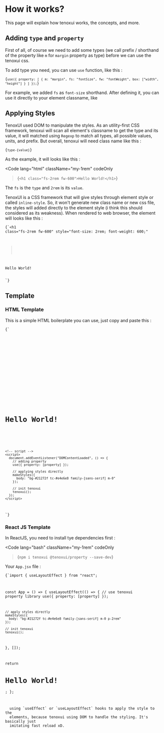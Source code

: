 
# How it works?

This page will explain how tenoxui works, the concepts, and more.

## Adding `type` and `property`

First of all, of course we need to add some types (we call prefix / shorthand of the property like `m` for `margin` property as type) before we can use the tenoxui css.

To add type you need, you can use `use` function, like this :

<Code lang="javascript" className="my-1rem" codeOnly>{`use({
  property: [
    {
      m: "margin",
      fs: "fontSize",
      fw: "fontWeight",
      box: ["width", "height"]
    }
  ]
});`}</Code>

For example, we added `fs` as `font-size` shorthand. After defining it, you can use it directly to your element classname, like

## Applying Styles

TenoxUI used DOM to manipulate the styles. As an utility-first CSS framework, tenoxui will scan all element's classname to get the type and its value, it will matched using `Regexp` to match all types, all possible values, units, and prefix. But overall, tenoxui will need class name like this :

<Code lang="javascript" className="my-1rem" codeOnly>{`type-{value}`}</Code>

As the example, it will looks like this :

<Code
  lang="html"
  className="my-1rem"
  codeOnly
>{`<h1 class="fs-2rem fw-600">Hello World!</h1>`}</Code>

The `fs` is the `type` and `2rem` is its `value`.

TenoxUI is a CSS framework that will give styles through element style or called `inline-style`. So, it won't generate new class name or new css file, the styles will added directly to the element style (i think this should considered as its weakness). When rendered to web browser, the element will looks like this :

<Code lang="html" className="my-1rem" codeOnly>{`<h1 
  class="fs-2rem fw-600" 
  style="font-size: 2rem; font-weight: 600;"
>
  Hello World!
</h1>`}</Code>

## Template

### HTML Template

This is a simple HTML boilerplate you can use, just copy and paste this :

<Code
  lang="html"
  className="my-1rem">{`<!doctype html>
<html lang="en">
  <head>
    <meta charset="UTF-8" />
    <meta name="viewport" content="width=device-width, initial-scale=1.0" />
    <meta http-equiv="X-UA-Compatible" content="ie=edge" />
    <title>TenoxUI Boilerplate</title>
    <!-- tenoxui script -->
    <script src="https://cdn.jsdelivr.net/npm/tenoxui"></script>
    <!-- tenoxui default property library -->
    <script src="https://cdn.jsdelivr.net/npm/@tenoxui/property"></script>
  </head>
  <body>
    <main class="h-100vh d-flex flex-parent-center">
      <h1 class="tc-#ccf654">Hello World!</h1>
    </main>

    <!-- script -->
    <script>
      document.addEventListener("DOMContentLoaded", () => {
        // adding property
        use({ property: [property] });

        // applying styles directly
        makeStyles({
          body: "bg-#21272f tc-#e4e6e8 family-[sans-serif] m-0"
        });

        // init tenoxui
        tenoxui();
      });
    </script>

  </body>
</html>`}</Code>

### React JS Template

In ReactJS, you need to install tye dependencies first :

<Code
  lang="bash"
  className="my-1rem"
  codeOnly
>{`npm i tenoxui @tenoxui/property --save-dev`}</Code>

Your `App.jsx` file :

<Code
  lang="javascript"
  className="my-1rem"
  title="App.jsx">{`import { useLayoutEffect } from "react";

const App = () => {
useLayoutEffect(() => {
// use tenoxui property library
use({ property: [property] });

    // apply styles directly
    makeStyles({
      body: "bg-#21272f tc-#e4e6e8 family-[sans-serif] m-0 p-2rem"
    });

    // init tenoxui
    tenoxui();

}, []);

return <h1 className="tc-#ccf654">Hello World!</h1>;
};


<Tips variant="info">
  using `useEffect` or `useLayoutEffect` hooks to apply the style to the
  elements, because tenoxui using DOM to handle the styling. It's basically just
  imitating fast reload xD.
</Tips>
